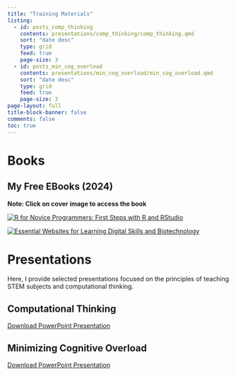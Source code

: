 ```yaml
---
title: "Training Materials"
listing:
  - id: posts_comp_thinking
    contents: presentations/comp_thinking/comp_thinking.qmd
    sort: "date desc"
    type: grid
    feed: true
    page-size: 3
  - id: posts_min_cog_overload
    contents: presentations/min_cog_overload/min_cog_overload.qmd
    sort: "date desc"
    type: grid
    feed: true
    page-size: 3
page-layout: full
title-block-banner: false
comments: false
toc: true
---
```


# Books

## My Free EBooks (2024)

**Note: Click on cover image to access the book**

::: {layout-ncol="2"}
[![R for Novice Programmers: First Steps with R and RStudio](free_ebooks/Cover_R4NP.png)](https://wokech.github.io/r4novice/)

[![Essential Websites for Learning Digital Skills and Biotechnology](free_ebooks/essential_websites_cover.png)](https://wokech.github.io/essential_websites/)
:::

# Presentations

Here, I provide selected presentations focused on the principles of teaching STEM subjects and computational thinking.

## Computational Thinking

::: {#posts_comp_thinking}
:::

[Download PowerPoint Presentation](presentations/comp_thinking/comp_thinking.pptx)

## Minimizing Cognitive Overload

::: {#posts_min_cog_overload}
:::

[Download PowerPoint Presentation](presentations/min_cog_overload/min_cog_overload.pptx)